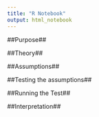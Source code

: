 ```yaml
---
title: "R Notebook"
output: html_notebook
---
```


##Purpose##

##Theory##

##Assumptions##

##Testing the assumptions##

##Running the Test##

##Interpretation##

